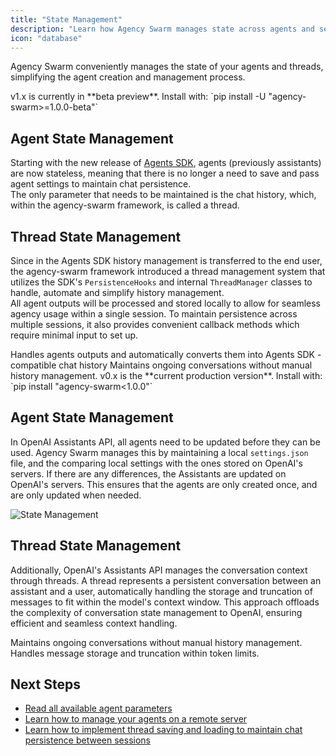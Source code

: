 ```yaml
---
title: "State Management"
description: "Learn how Agency Swarm manages state across agents and sessions."
icon: "database"
---
```


Agency Swarm conveniently manages the state of your agents and threads, simplifying the agent creation and management process.

<Tabs defaultValue="v1.x (Latest)">
<Tab title="v1.x (Latest)">

<Warning>
v1.x is currently in **beta preview**. Install with: `pip install -U "agency-swarm>=1.0.0-beta"`
</Warning>

## Agent State Management

Starting with the new release of [Agents SDK](https://openai.github.io/openai-agents-python), agents (previously assistants) are now stateless, 
meaning that there is no longer a need to save and pass agent settings to maintain chat persistence.    
The only parameter that needs to be maintained is the chat history, which, within the agency-swarm framework, is called a thread.

## Thread State Management

Since in the Agents SDK history management is transferred to the end user, the agency-swarm framework introduced a thread management system 
that utilizes the SDK's `PersistenceHooks` and internal `ThreadManager` classes to handle, automate and simplify history management.  
All agent outputs will be processed and stored locally to allow for seamless agency usage within a single session.
To maintain persistence across multiple sessions, it also provides convenient callback methods which require minimal input to set up.

<CardGroup cols={2}>
  <Card title="Automatic Context Management" icon="arrows-rotate">
    Handles agents outputs and automatically converts them into Agents SDK - compatible chat history
  </Card>
  <Card title="Persistent Conversations" icon="messages">
    Maintains ongoing conversations without manual history management.
  </Card>
</CardGroup>

</Tab>
<Tab title="v0.x (Production)">

<Info>
v0.x is the **current production version**. Install with: `pip install "agency-swarm<1.0.0"`
</Info>

## Agent State Management

In OpenAI Assistants API, all agents need to be updated before they can be used. Agency Swarm manages this by maintaining a local `settings.json` file, and the comparing local settings with the ones stored on OpenAI's servers. If there are any differences, the Assistants are updated on OpenAI's servers. This ensures that the agents are only created once, and are only updated when needed.

<img src="/images/state-management.png" alt="State Management" />

## Thread State Management

Additionally, OpenAI's Assistants API manages the conversation context through threads. A thread represents a persistent conversation between an assistant and a user, automatically handling the storage and truncation of messages to fit within the model's context window. This approach offloads the complexity of conversation state management to OpenAI, ensuring efficient and seamless context handling.

<CardGroup cols={2}>
  <Card title="Persistent Conversations" icon="messages">
    Maintains ongoing conversations without manual history management.
  </Card>
  <Card title="Automatic Context Management" icon="scissors">
    Handles message storage and truncation within token limits.
  </Card>
</CardGroup>

</Tab>
</Tabs>

## Next Steps

- [Read all available agent parameters](/core-framework/agents/overview)
- [Learn how to manage your agents on a remote server](/additional-features/deployment-to-production)
- [Learn how to implement thread saving and loading to maintain chat persistence between sessions](/additional-features/deployment-to-production)